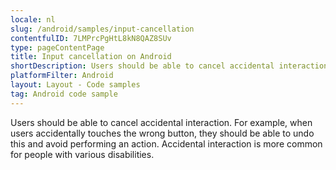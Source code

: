 ```yaml
---
locale: nl
slug: /android/samples/input-cancellation
contentfulID: 7LMPrcPgHtL8kN8QAZ8SUv
type: pageContentPage
title: Input cancellation on Android
shortDescription: Users should be able to cancel accidental interaction.
platformFilter: Android
layout: Layout - Code samples
tag: Android code sample
---
```


Users should be able to cancel accidental interaction. For example, when users accidentally touches the wrong button, they should be able to undo this and avoid performing an action. Accidental interaction is more common for people with various disabilities.

<CodeSample id="input-cancellation" locale="nl" platform="android"/>
